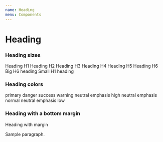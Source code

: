 ```yaml
---
name: Heading
menu: Components
---
```



# Heading

<Props of={Heading} />


### Heading sizes

<Playground>
  <Heading as="h1">Heading H1</Heading>
  <Heading as="h2">Heading H2</Heading>
  <Heading as="h3">Heading H3</Heading>
  <Heading as="h4">Heading H4</Heading>
  <Heading as="h5">Heading H5</Heading>
  <Heading as="h6">Heading H6</Heading>
  <Heading as="h6" sizing="h1">Big H6 heading</Heading>
  <Heading as="h1" sizing="h6">Small H1 heading</Heading>
</Playground>


### Heading colors

<Playground>
  <Heading as="h3" color="primary">primary</Heading>
  <Heading as="h3" color="danger">danger</Heading>
  <Heading as="h3" color="success">success</Heading>
  <Heading as="h3" color="warning">warning</Heading>
  <Heading as="h3" color="neutral" emphasis="high">neutral emphasis high</Heading>
  <Heading as="h3" color="neutral" emphasis="normal">neutral emphasis normal</Heading>
  <Heading as="h3" color="neutral" emphasis="low">neutral emphasis low</Heading>
</Playground>

### Heading with a bottom margin

<Playground>
  <Heading as="h3" marginBottom={true}>Heading with margin</Heading>
  <p>Sample paragraph.</p>
</Playground>